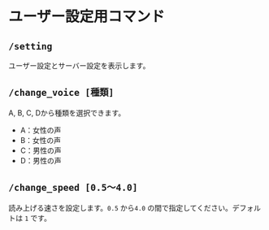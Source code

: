 # ユーザー設定用コマンド

## `/setting`

ユーザー設定とサーバー設定を表示します。

## `/change_voice [種類]`

A, B, C, Dから種類を選択できます。

 - A：女性の声
 - B：女性の声
 - C：男性の声
 - D：男性の声

## `/change_speed [0.5～4.0]`

読み上げる速さを設定します。`0.5` から`4.0` の間で指定してください。デフォルトは `1` です。